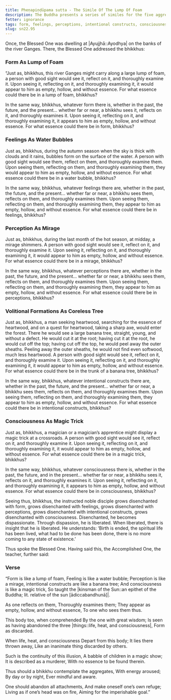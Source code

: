 ```yaml
---
title: Pheṇapiṇḍūpama sutta - The Simile Of The Lump Of Foam
description: The Buddha presents a series of similes for the five aggregates - physical form is akin to a lump of foam, feelings akin to water bubbles, perception like a mirage, intentional constructs are like a tree without a core, and consciousness is similar to a magic trick.
fetter: ignorance
tags: form, feelings, perceptions, intentional constructs, consciousness, emptiness, essence, simile, aggregates, sn, sn22-34, sn22
slug: sn22.95
---
```


Once, the Blessed One was dwelling at |Ayujjhā::Ayodhya| on the banks of the river Ganges. There, the Blessed One addressed the bhikkhus:

### Form As Lump of Foam

“Just as, bhikkhus, this river Ganges might carry along a large lump of foam, a person with good sight would see it, reflect on it, and thoroughly examine it. Upon seeing it, reflecting on it, and thoroughly examining it, it would appear to him as empty, hollow, and without essence. For what essence could there be in a lump of foam, bhikkhus?

In the same way, bhikkhus, whatever form there is, whether in the past, the future, and the present... whether far or near, a bhikkhu sees it, reflects on it, and thoroughly examines it. Upon seeing it, reflecting on it, and thoroughly examining it, it appears to him as empty, hollow, and without essence. For what essence could there be in form, bhikkhus?

### Feelings As Water Bubbles

Just as, bhikkhus, during the autumn season when the sky is thick with clouds and it rains, bubbles form on the surface of the water. A person with good sight would see them, reflect on them, and thoroughly examine them. Upon seeing them, reflecting on them, and thoroughly examining them, they would appear to him as empty, hollow, and without essence. For what essence could there be in a water bubble, bhikkhus?

In the same way, bhikkhus, whatever feelings there are, whether in the past, the future, and the present... whether far or near, a bhikkhu sees them, reflects on them, and thoroughly examines them. Upon seeing them, reflecting on them, and thoroughly examining them, they appear to him as empty, hollow, and without essence. For what essence could there be in feelings, bhikkhus?

### Perception As Mirage

Just as, bhikkhus, during the last month of the hot season, at midday, a mirage shimmers. A person with good sight would see it, reflect on it, and thoroughly examine it. Upon seeing it, reflecting on it, and thoroughly examining it, it would appear to him as empty, hollow, and without essence. For what essence could there be in a mirage, bhikkhus?

In the same way, bhikkhus, whatever perceptions there are, whether in the past, the future, and the present... whether far or near, a bhikkhu sees them, reflects on them, and thoroughly examines them. Upon seeing them, reflecting on them, and thoroughly examining them, they appear to him as empty, hollow, and without essence. For what essence could there be in perceptions, bhikkhus?

### Volitional Formations As Coreless Tree

Just as, bhikkhus, a man seeking heartwood, searching for the essence of heartwood, and on a quest for heartwood, taking a sharp axe, would enter the forest. There he would see a large banana tree, straight, young, and without a defect. He would cut it at the root; having cut it at the root, he would cut off the top; having cut off the top, he would peel away the outer sheaths. Peeling away the outer sheaths, he would not find even softwood, much less heartwood. A person with good sight would see it, reflect on it, and thoroughly examine it. Upon seeing it, reflecting on it, and thoroughly examining it, it would appear to him as empty, hollow, and without essence. For what essence could there be in the trunk of a banana tree, bhikkhus?

In the same way, bhikkhus, whatever intentional constructs there are, whether in the past, the future, and the present... whether far or near, a bhikkhu sees them, reflects on them, and thoroughly examines them. Upon seeing them, reflecting on them, and thoroughly examining them, they appear to him as empty, hollow, and without essence. For what essence could there be in intentional constructs, bhikkhus?

### Consciousness As Magic Trick

Just as, bhikkhus, a magician or a magician’s apprentice might display a magic trick at a crossroads. A person with good sight would see it, reflect on it, and thoroughly examine it. Upon seeing it, reflecting on it, and thoroughly examining it, it would appear to him as empty, hollow, and without essence. For what essence could there be in a magic trick, bhikkhus?

In the same way, bhikkhus, whatever consciousness there is, whether in the past, the future, and in the present... whether far or near, a bhikkhu sees it, reflects on it, and thoroughly examines it. Upon seeing it, reflecting on it, and thoroughly examining it, it appears to him as empty, hollow, and without essence. For what essence could there be in consciousness, bhikkhus?

Seeing thus, bhikkhus, the instructed noble disciple grows disenchanted with form, grows disenchanted with feelings, grows disenchanted with perceptions, grows disenchanted with intentional constructs, grows disenchanted with consciousness. Disenchanted, he becomes dispassionate. Through dispassion, he is liberated. When liberated, there is insight that he is liberated. He understands: ‘Birth is ended, the spiritual life has been lived, what had to be done has been done, there is no more coming to any state of existence.’

Thus spoke the Blessed One. Having said this, the Accomplished One, the teacher, further said:

### Verse

“Form is like a lump of foam,
Feeling is like a water bubble;
Perception is like a mirage,
intentional constructs are like a banana tree;
And consciousness is like a magic trick,
So taught the |kinsman of the Sun::an epithet of the Buddha; lit. relative of the sun [ādiccabandhunā]|.

As one reflects on them,
Thoroughly examines them;
They appear as empty, hollow, and without essence,
To one who sees them thus.

This body too, when comprehended
By the one with great wisdom;
Is seen as having abandoned the three |things::life, heat, and consciousness|,
Form as discarded.

When life, heat, and consciousness
Depart from this body;
It lies there thrown away,
Like an inanimate thing discarded by others.

Such is the continuity of this illusion,
A babble of children in a magic show;
It is described as a murderer,
With no essence to be found therein.

Thus should a bhikkhu contemplate the aggregates,
With energy aroused;
By day or by night,
Ever mindful and aware.

One should abandon all attachments,
And make oneself one’s own refuge;
Living as if one’s head was on fire,
Aiming for the imperishable goal.”